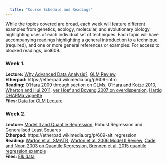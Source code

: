 ```yaml
---  
  title: "Course Schedule and Readings"  
---  
```

  While the topics covered are broad, each week will feature different examples from genetics, ecology, molecular, and evolutionary biology highlighting uses of each individual set of techniques. Each topic will have accompanying readings highlighting a general introduction to a technique (required), and one or more general references or examples. For access to blocked readings, biol609.   
  
    
      
### Week 1.  
__Lecture:__ [Why Advanced Data Analysis?](lectures/01_intro.html), [GLM Review](lectures/02_generalized_linear_models.html)\
__Etherpad:__ https://etherpad.wikimedia.org/p/609-intro  
__Reading:__ [O'Hara 2009](http://byrneslab.net/classes/biol609/readings/O'Hara_2009_glmm.pdf) through section on GLMs, [O'Hara and Kotze 2010](http://byrneslab.net/classes/biol609/readings/o'hara_and_kotze_do_not_log_transform.pdf), [Wharton and Hui 2011](http://byrneslab.net/classes/biol609/readings/Wharton_Hui_2011_Ecology.pdf), [ver Hoef and Boveng 2007 on overdispersion](http://byrneslab.net/classes/biol609/readings/Ver_Hoef_and_Boveng_qp_neg binomial.pdf), [Hartig DHARMa vignette](https://cran.r-project.org/web/packages/DHARMa/vignettes/DHARMa.html)  
__Files:__ [Data for GLM Lecture](lectures/02_data.zip)

### Week 2.
__Lecture:__ [Model II and Quantile Regression](./lectures/03_rma_quantile.html), Robust Regression and Generalised Least Squares\
__Etherpad:__ https://etherpad.wikimedia.org/p/609-alt_regression  
__Reading:__ [Warton et al. SMATR](http://byrneslab.net/classes/biol609/readings/Warton_et_al_2012_MEE.pdf), [Warton et al. 2006 Model II Review](http://byrneslab.net/classes/biol609/readings/Warton_et_al-2006-Biological_Reviews.pdf), [Cade and Noon 2003 on Quantile Regression](http://byrneslab.net/classes/biol609/readings/Cade_and_Noon_2003_Quantile.pdf), [Brennen et al. 2015 quantile regression example](http://byrneslab.net/classes/biol609/readings/Brennen_et_al_2015_quantile.pdf)\
__Files:__ [Elk data](./lectures/data/03/ekk_from_dryad.csv)